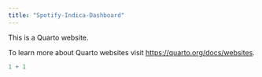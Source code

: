 ```yaml
---
title: "Spotify-Indica-Dashboard"
---
```


This is a Quarto website.

To learn more about Quarto websites visit <https://quarto.org/docs/websites>.

```r
1 + 1
```
